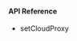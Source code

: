 <PlatformWrapper platform="macos">

#### API Reference

* <Link to="{{Global.API_REF_MACOS_ROOT}}/class_irtcengine.html#api_irtcengine_setcloudproxy">setCloudProxy</Link>

</PlatformWrapper>
